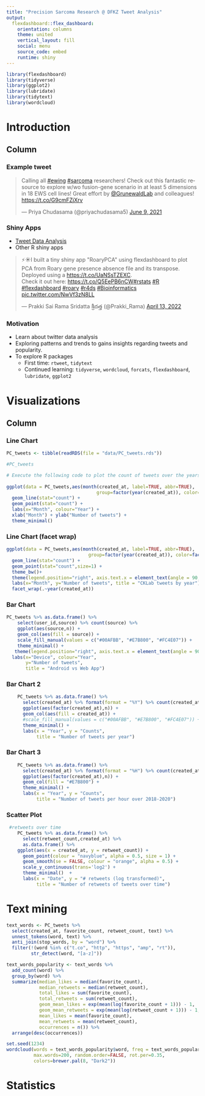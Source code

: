 ---
title: "Precision Sarcoma Research @ DFKZ Tweet Analysis"
output: 
  flexdashboard::flex_dashboard:
    orientation: columns
    theme: united
    vertical_layout: fill
    social: menu
    source_code: embed
    runtime: shiny
---

```{r setup, include=FALSE}
library(flexdashboard)
library(tidyverse)
library(ggplot2)
library(lubridate)
library(tidytext)
library(wordcloud)
```

# Introduction

Column {data-width=500, .tabset}
-----------------------------------------------------------------------

### Example tweet {data-width=500, .tabset}

<blockquote class="twitter-tweet"><p lang="en" dir="ltr">Calling all <a href="https://twitter.com/hashtag/ewing?src=hash&amp;ref_src=twsrc%5Etfw">#ewing</a> <a href="https://twitter.com/hashtag/sarcoma?src=hash&amp;ref_src=twsrc%5Etfw">#sarcoma</a> researchers! Check out this fantastic resource to explore w/wo fusion-gene scenario in at least 5 dimensions in 18 EWS cell lines! Great effort by <a href="https://twitter.com/GrunewaldLab?ref_src=twsrc%5Etfw">@GrunewaldLab</a> and colleagues! <a href="https://t.co/G9cmFZjXrv">https://t.co/G9cmFZjXrv</a></p>&mdash; Priya Chudasama (@priyachudasama5) <a href="https://twitter.com/priyachudasama5/status/1402673839314804740?ref_src=twsrc%5Etfw">June 9, 2021</a></blockquote> <script async src="https://platform.twitter.com/widgets.js" charset="utf-8"></script>

### Shiny Apps

* [Tweet Data Analysis](https://github.com/ramadatta/Tweet_data/blob/main/PC_Lab.Rmd/)
* Other R shiny apps

<blockquote class="twitter-tweet"><p lang="en" dir="ltr">⚡️☀️I built a tiny shiny app &quot;RoaryPCA&quot; using flexdashboard to plot PCA from Roary gene presence absence file and its transpose. Deployed using a <a href="https://t.co/UaNSsTZEXC">https://t.co/UaNSsTZEXC</a>. <br>Check it out here: <a href="https://t.co/Q5EePB6nCW">https://t.co/Q5EePB6nCW</a><a href="https://twitter.com/hashtag/rstats?src=hash&amp;ref_src=twsrc%5Etfw">#rstats</a> <a href="https://twitter.com/hashtag/R?src=hash&amp;ref_src=twsrc%5Etfw">#R</a> <a href="https://twitter.com/hashtag/flexdashboard?src=hash&amp;ref_src=twsrc%5Etfw">#flexdashboard</a> <a href="https://twitter.com/hashtag/roary?src=hash&amp;ref_src=twsrc%5Etfw">#roary</a> <a href="https://twitter.com/hashtag/r4ds?src=hash&amp;ref_src=twsrc%5Etfw">#r4ds</a> <a href="https://twitter.com/hashtag/Bioinformatics?src=hash&amp;ref_src=twsrc%5Etfw">#Bioinformatics</a> <a href="https://t.co/NwVf3zN8LL">pic.twitter.com/NwVf3zN8LL</a></p>&mdash; Prakki Sai Rama Sridatta శ్రీదత్త (@Prakki_Rama) <a href="https://twitter.com/Prakki_Rama/status/1514128008487268352?ref_src=twsrc%5Etfw">April 13, 2022</a></blockquote> <script async src="https://platform.twitter.com/widgets.js" charset="utf-8"></script>


### Motivation

* Learn about twitter data analysis
* Exploring patterns and trends to gains insights regarding tweets and popularity.
* To explore R packages
  + First time: `rtweet`, `tidytext`
  + Continued learning: `tidyverse`, `wordcloud`, `forcats`, `flexdashboard`, `lubridate`, `ggplot2`
  

# Visualizations

Column {data-width=500, .tabset}
-----------------------------------------------------------------------

### Line Chart

```{r}
PC_tweets <- tibble(readRDS(file = "data/PC_tweets.rds"))

#PC_tweets

# Execute the following code to plot the count of tweets over the years by breaking down into months:
  
ggplot(data = PC_tweets,aes(month(created_at, label=TRUE, abbr=TRUE),
                                 group=factor(year(created_at)), color=factor(year(created_at))))+
  geom_line(stat="count") +
  geom_point(stat="count") +
  labs(x="Month", colour="Year") +
  xlab("Month") + ylab("Number of tweets") +
  theme_minimal()
```

### Line Chart (facet wrap)

```{r}
ggplot(data = PC_tweets,aes(month(created_at, label=TRUE, abbr=TRUE),
                              group=factor(year(created_at)), color=factor(year(created_at))))+
  geom_line(stat="count") +
  geom_point(stat="count",size=1) +
  theme_bw()+
  theme(legend.position="right", axis.text.x = element_text(angle = 90, hjust = 1, size = 6), axis.text.y = element_text(angle = 0, hjust = 1, size = 5)) +
  labs(x="Month", y="Number of tweets", title = "CKLab tweets by year") +
  facet_wrap(.~year(created_at))
```


### Bar Chart

```{r}
PC_tweets %>% as.data.frame() %>% 
    select(user_id,source) %>% count(source) %>% 
    ggplot(aes(source,n)) + 
    geom_col(aes(fill = source)) + 
    scale_fill_manual(values = c("#00AFBB", "#E7B800", "#FC4E07")) +
    theme_minimal() +
   theme(legend.position="right", axis.text.x = element_text(angle = 90, hjust = 1, size = 6), axis.text.y = element_text(angle = 0, hjust = 1, size = 5)) +
  labs(x="Device", colour="Year",
       y="Number of tweets",
       title = "Android vs Web App")
```

### Bar Chart 2

```{r}
    PC_tweets %>% as.data.frame() %>% 
      select(created_at) %>% format(format = "%Y") %>% count(created_at) %>% 
      ggplot(aes(factor(created_at),n)) + 
      geom_col(aes(fill = created_at)) + 
      #scale_fill_manual(values = c("#00AFBB", "#E7B800", "#FC4E07")) +
      theme_minimal() +
      labs(x = "Year", y = "Counts", 
           title = "Number of tweets per year") 
```

### Bar Chart 3

```{r}
    PC_tweets %>% as.data.frame() %>% 
      select(created_at) %>% format(format = "%H") %>% count(created_at) %>% 
      ggplot(aes(factor(created_at),n)) + 
      geom_col(fill = "#E7B800") + 
      theme_minimal() +
      labs(x = "Year", y = "Counts", 
           title = "Number of tweets per hour over 2018-2020")   
```
 
### Scatter Plot

```{r}
 #retweets over time
    PC_tweets %>% as.data.frame() %>% 
      select(retweet_count,created_at) %>% 
      as.data.frame() %>% 
    ggplot(aes(x = created_at, y = retweet_count)) +
      geom_point(colour = "navyblue", alpha = 0.5, size = 1) +
      geom_smooth(se = FALSE, colour = "orange", alpha = 0.5) +
      scale_y_continuous(trans='log2') +
      theme_minimal()  +
      labs(x = "Date", y = "# retweets (log transformed)", 
           title = "Number of retweets of tweets over time") 
```


# Text mining

```{r}
text_words <- PC_tweets %>% 
  select(created_at, favorite_count, retweet_count, text) %>% 
  unnest_tokens(word, text) %>% 
  anti_join(stop_words, by = "word") %>% 
  filter(!(word %in% c("t.co", "http", "https", "amp", "rt")),
         str_detect(word, "[a-z]"))

text_words_popularity <- text_words %>% 
  add_count(word) %>% 
  group_by(word) %>% 
  summarize(median_likes = median(favorite_count),
            median_retweets = median(retweet_count),
            total_likes = sum(favorite_count),
            total_retweets = sum(retweet_count),
            geom_mean_likes = exp(mean(log(favorite_count + 1))) - 1,
            geom_mean_retweets = exp(mean(log(retweet_count + 1))) - 1,
            mean_likes = mean(favorite_count),
            mean_retweets = mean(retweet_count),
            occurrences = n()) %>% 
  arrange(desc(occurrences)) 

set.seed(1234)
wordcloud(words = text_words_popularity$word, freq = text_words_popularity$occurrences, min.freq = 1,
          max.words=200, random.order=FALSE, rot.per=0.35, 
          colors=brewer.pal(8, "Dark2"))

```

# Statistics
